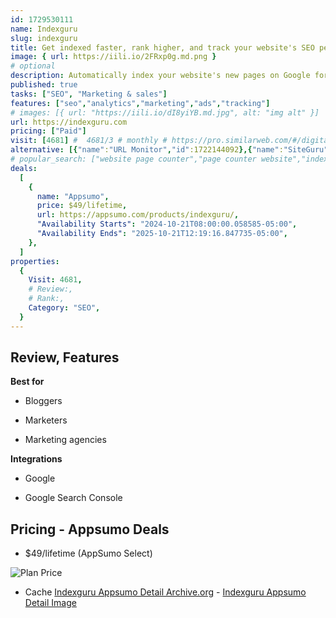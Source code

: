 ```yaml
---
id: 1729530111
name: Indexguru
slug: indexguru
title: Get indexed faster, rank higher, and track your website's SEO performance
image: { url: https://iili.io/2FRxp0g.md.png }
# optional
description: Automatically index your website's new pages on Google for instant visibilityMonitor performance, keywords, and rankings to optimize your SEO strategy
published: true
tasks: ["SEO", "Marketing & sales"]
features: ["seo","analytics","marketing","ads","tracking"]
# images: [{ url: "https://iili.io/dI8yiYB.md.jpg", alt: "img alt" }]
url: https://indexguru.com
pricing: ["Paid"]
visit: [4681] #  4681/3 # monthly # https://pro.similarweb.com/#/digitalsuite/websiteanalysis/home
alternative: [{"name":"URL Monitor","id":1722144092},{"name":"SiteGuru","id":1723866985},{"name":"WarpIndex","id":1722281204},{"name":"Labrika","id":1723640492},{"name":"SpiderNow","id":1721706867},{"name":"Screpy","id":1723866912}]
# popular_search: ["website page counter","page counter website","indexguru","count of pages on website","index guru","grid.upgrade","grid.upgrade","grid.upgrade"]
deals:
  [
    {
      name: "Appsumo",
      price: $49/lifetime,
      url: https://appsumo.com/products/indexguru/,
      "Availability Starts": "2024-10-21T08:00:00.058585-05:00",
      "Availability Ends": "2025-10-21T12:19:16.847735-05:00",
    },
  ]
properties:
  {
    Visit: 4681,
    # Review:,
    # Rank:,
    Category: "SEO",
  }
---
```


## Review, Features

 

**Best for**

- Bloggers

- Marketers

- Marketing agencies

**Integrations**

- Google

- Google Search Console

## Pricing - Appsumo Deals

- $49/lifetime (AppSumo Select)

<Img src="https://iili.io/2F5IYzl.png" alt="Plan Price" />

- Cache [Indexguru Appsumo Detail Archive.org](https://web.archive.org/web/*/https://appsumo.com/products/indexguru/) - [Indexguru Appsumo Detail Image](https://iili.io/2F5THhl.png)
